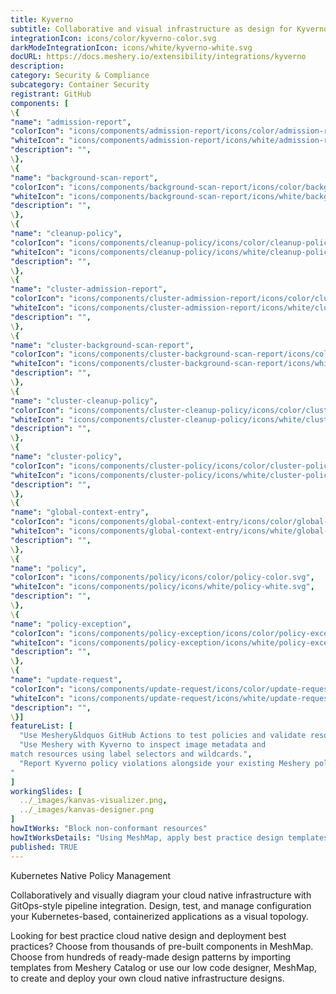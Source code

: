 ```yaml
---
title: Kyverno
subtitle: Collaborative and visual infrastructure as design for Kyverno
integrationIcon: icons/color/kyverno-color.svg
darkModeIntegrationIcon: icons/white/kyverno-white.svg
docURL: https://docs.meshery.io/extensibility/integrations/kyverno
description: 
category: Security & Compliance
subcategory: Container Security
registrant: GitHub
components: [
\{
"name": "admission-report",
"colorIcon": "icons/components/admission-report/icons/color/admission-report-color.svg",
"whiteIcon": "icons/components/admission-report/icons/white/admission-report-white.svg",
"description": "",
\},
\{
"name": "background-scan-report",
"colorIcon": "icons/components/background-scan-report/icons/color/background-scan-report-color.svg",
"whiteIcon": "icons/components/background-scan-report/icons/white/background-scan-report-white.svg",
"description": "",
\},
\{
"name": "cleanup-policy",
"colorIcon": "icons/components/cleanup-policy/icons/color/cleanup-policy-color.svg",
"whiteIcon": "icons/components/cleanup-policy/icons/white/cleanup-policy-white.svg",
"description": "",
\},
\{
"name": "cluster-admission-report",
"colorIcon": "icons/components/cluster-admission-report/icons/color/cluster-admission-report-color.svg",
"whiteIcon": "icons/components/cluster-admission-report/icons/white/cluster-admission-report-white.svg",
"description": "",
\},
\{
"name": "cluster-background-scan-report",
"colorIcon": "icons/components/cluster-background-scan-report/icons/color/cluster-background-scan-report-color.svg",
"whiteIcon": "icons/components/cluster-background-scan-report/icons/white/cluster-background-scan-report-white.svg",
"description": "",
\},
\{
"name": "cluster-cleanup-policy",
"colorIcon": "icons/components/cluster-cleanup-policy/icons/color/cluster-cleanup-policy-color.svg",
"whiteIcon": "icons/components/cluster-cleanup-policy/icons/white/cluster-cleanup-policy-white.svg",
"description": "",
\},
\{
"name": "cluster-policy",
"colorIcon": "icons/components/cluster-policy/icons/color/cluster-policy-color.svg",
"whiteIcon": "icons/components/cluster-policy/icons/white/cluster-policy-white.svg",
"description": "",
\},
\{
"name": "global-context-entry",
"colorIcon": "icons/components/global-context-entry/icons/color/global-context-entry-color.svg",
"whiteIcon": "icons/components/global-context-entry/icons/white/global-context-entry-white.svg",
"description": "",
\},
\{
"name": "policy",
"colorIcon": "icons/components/policy/icons/color/policy-color.svg",
"whiteIcon": "icons/components/policy/icons/white/policy-white.svg",
"description": "",
\},
\{
"name": "policy-exception",
"colorIcon": "icons/components/policy-exception/icons/color/policy-exception-color.svg",
"whiteIcon": "icons/components/policy-exception/icons/white/policy-exception-white.svg",
"description": "",
\},
\{
"name": "update-request",
"colorIcon": "icons/components/update-request/icons/color/update-request-color.svg",
"whiteIcon": "icons/components/update-request/icons/white/update-request-white.svg",
"description": "",
\}]
featureList: [
  "Use Meshery&ldquos GitHub Actions to test policies and validate resources without need for the Kyverno CLI.",
  "Use Meshery with Kyverno to inspect image metadata and 
match resources using label selectors and wildcards.",
  "Report Kyverno policy violations alongside your existing Meshery policy reports.
"
]
workingSlides: [
  ../_images/kanvas-visualizer.png,
  ../_images/kanvas-designer.png
]
howItWorks: "Block non-conformant resources"
howItWorksDetails: "Using MeshMap, apply best practice design templates for admission control over non-conformant resources."
published: TRUE
---
```

<p>
Kubernetes Native Policy Management
</p>
<p>
    Collaboratively and visually diagram your cloud native infrastructure with GitOps-style pipeline integration. Design, test, and manage configuration your Kubernetes-based, containerized applications as a visual topology.
</p>
<p>
    Looking for best practice cloud native design and deployment best practices? Choose from thousands of pre-built components in MeshMap. Choose from hundreds of ready-made design patterns by importing templates from Meshery Catalog or use our low code designer, MeshMap, to create and deploy your own cloud native infrastructure designs.
</p>
